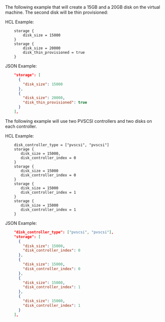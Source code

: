 <!-- Code generated from the comments of the DiskConfig struct in builder/vsphere/common/storage_config.go; DO NOT EDIT MANUALLY -->

The following example that will create a 15GB and a 20GB disk on the virtual machine.
The second disk will be thin provisioned:

HCL Example:

```hcl
	storage {
	    disk_size = 15000
	}
	storage {
	    disk_size = 20000
	    disk_thin_provisioned = true
	}
```

JSON Example:

```json
	"storage": [
	  {
	    "disk_size": 15000
	  },
	  {
	    "disk_size": 20000,
	    "disk_thin_provisioned": true
	  }
	],
```

The following example will use two PVSCSI controllers and two disks on each controller.

HCL Example:

```hcl
	disk_controller_type = ["pvscsi", "pvscsi"]
	storage {
	   disk_size = 15000,
	   disk_controller_index = 0
	}
	storage {
	   disk_size = 15000
	   disk_controller_index = 0
	}
	storage {
	   disk_size = 15000
	   disk_controller_index = 1
	}
	storage {
	   disk_size = 15000
	   disk_controller_index = 1
	}
```

JSON Example:

```json
	"disk_controller_type": ["pvscsi", "pvscsi"],
	"storage": [
	  {
	    "disk_size": 15000,
	    "disk_controller_index": 0
	  },
	  {
	    "disk_size": 15000,
	    "disk_controller_index": 0
	  },
	  {
	    "disk_size": 15000,
	    "disk_controller_index": 1
	  },
	  {
	    "disk_size": 15000,
	    "disk_controller_index": 1
	  }
	],
```

<!-- End of code generated from the comments of the DiskConfig struct in builder/vsphere/common/storage_config.go; -->

